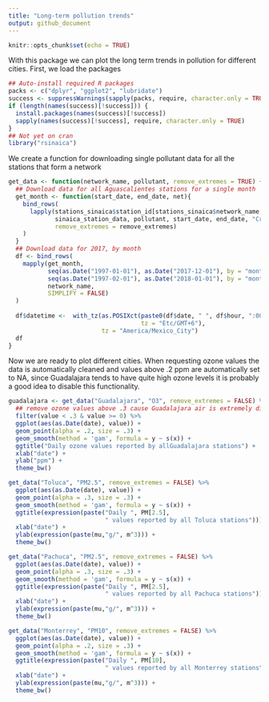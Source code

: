 ```yaml
---
title: "Long-term pollution trends"
output: github_document
---
```


```r
knitr::opts_chunk$set(echo = TRUE)
```

With this package we can plot the long term trends in pollution for different cities. First, we load the packages

```r
## Auto-install required R packages
packs <- c("dplyr", "ggplot2", "lubridate")
success <- suppressWarnings(sapply(packs, require, character.only = TRUE))
if (length(names(success)[!success])) {
  install.packages(names(success)[!success])
  sapply(names(success)[!success], require, character.only = TRUE)
}
## Not yet on cran
library("rsinaica")
```

We create a function for downloading single pollutant data for all the stations that form a network

```r
get_data <- function(network_name, pollutant, remove_extremes = TRUE) {
  ## Download data for all Aguascalientes stations for a single month
  get_month <- function(start_date, end_date, net){
    bind_rows(
      lapply(stations_sinaica$station_id[stations_sinaica$network_name %in% net],
             sinaica_station_data, pollutant, start_date, end_date, "Crude",
             remove_extremes = remove_extremes)
    )
  }
  ## Download data for 2017, by month
  df <- bind_rows(
    mapply(get_month,
           seq(as.Date("1997-01-01"), as.Date("2017-12-01"), by = "month"),
           seq(as.Date("1997-02-01"), as.Date("2018-01-01"), by = "month") - 1,
           network_name, 
           SIMPLIFY = FALSE)
  )
  
  df$datetime <-  with_tz(as.POSIXct(paste0(df$date, " ", df$hour, ":00"), 
                                     tz = "Etc/GMT+6"),
                          tz = "America/Mexico_City")
  df
}
```

Now we are ready to plot different cities. When requesting ozone values the data is automatically cleaned and values above .2 ppm are automatically set to NA, since Guadalajara tends to have quite high ozone levels it is probably a good idea to disable this functionality.

```r
guadalajara <- get_data("Guadalajara", "O3", remove_extremes = FALSE) %>%
  ## remove ozone values above .3 cause Guadalajara air is extremely dirty
  filter(value < .3 & value >= 0) %>%
  ggplot(aes(as.Date(date), value)) +
  geom_point(alpha = .2, size = .3) +
  geom_smooth(method = 'gam', formula = y ~ s(x)) + 
  ggtitle("Daily ozone values reported by allGuadalajara stations") +
  xlab("date") +
  ylab("ppm") +
  theme_bw()
```

```r
get_data("Toluca", "PM2.5", remove_extremes = FALSE) %>%
  ggplot(aes(as.Date(date), value)) +
  geom_point(alpha = .3, size = .3) +
  geom_smooth(method = 'gam', formula = y ~ s(x)) + 
  ggtitle(expression(paste("Daily ", PM[2.5], 
                           " values reported by all Toluca stations"))) +
  xlab("date") +
  ylab(expression(paste(mu,"g/", m^3))) +
  theme_bw()
```

```r
get_data("Pachuca", "PM2.5", remove_extremes = FALSE) %>%
  ggplot(aes(as.Date(date), value)) +
  geom_point(alpha = .3, size = .3) +
  geom_smooth(method = 'gam', formula = y ~ s(x)) + 
  ggtitle(expression(paste("Daily ", PM[2.5], 
                           " values reported by all Pachuca stations"))) +
  xlab("date") +
  ylab(expression(paste(mu,"g/", m^3))) +
  theme_bw()
```


```r
get_data("Monterrey", "PM10", remove_extremes = FALSE) %>%
  ggplot(aes(as.Date(date), value)) +
  geom_point(alpha = .2, size = .3) +
  geom_smooth(method = 'gam', formula = y ~ s(x)) + 
  ggtitle(expression(paste("Daily ", PM[10], 
                           " values reported by all Monterrey stations"))) +
  xlab("date") +
  ylab(expression(paste(mu,"g/", m^3))) +
  theme_bw()
```

